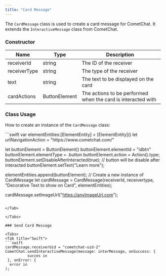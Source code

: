 ```yaml
---
title: "Card Message"
---
```


The `CardMessage` class is used to create a card message for CometChat. It extends the `InteractiveMessage` class from CometChat.

### Constructor

| Name         | Type          | Description                                                  |
| ------------ | ------------- | ------------------------------------------------------------ |
| receiverId   | string        | The ID of the receiver                                       |
| receiverType | string        | The type of the receiver                                     |
| text         | string        | The text to be displayed on the card                         |
| cardActions  | ButtonElement | The actions to be performed when the card is interacted with |

### Class Usage

How to create an instance of the `CardMessage` class:

<Tabs>
<Tab title="Swift">
```swift
var elementEntities:[ElementEntity] = [ElementEntity]()
let urlNavigationAction = "https://www.cometchat.com/"

let buttonElement = ButtonElement()
buttonElement.elementId = "idbtn"
buttonElement.elementType = .button
buttonElement.action = Action().type;
buttonElement.setDisableAfterInteracted(true); // button will be disable after interacted
buttonElement.setText("Learn more");

elementEntities.append(buttonElement);
// Create a new instance of CardMessage
let cardMessage = CardMessage(receiverId, receivertype, "Decorative Text to show on Card", elementEntities);

cardMessage.setImageUrl("https://anyImageUrl.com");
```

</Tab>

</Tabs>

### Send Card Message

<Tabs>
<Tab title="Swift">
```swift
cardMessage.receiverUid = "cometchat-uid-2"
CometChat.sendInteractiveMessage(message: interMessage, onSuccess: {
          succes in
 }, onError: {
  error in
);
```

</Tab>

</Tabs>
